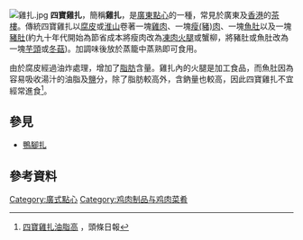 [[File:雞扎.jpg|thumb]]
'''四寶雞扎'''，簡稱'''雞扎'''，是[[廣東|廣東]][[點心|點心]]的一種，常見於廣東及[[香港|香港]]的[[茶樓|茶樓]]。傳統四寶雞扎以[[腐皮|腐皮]]或[[淮山|淮山]]卷著一塊[[雞肉|雞肉]]、一塊[[瘦(豬)肉|瘦(豬)肉]]、一塊[[魚肚|魚肚]]以及一塊[[豬肚|豬肚]](約九十年代開始為節省成本將瘦肉改為[[凍肉火腿|凍肉火腿]]或蟹柳，將豬肚或魚肚改為一塊[[芋頭|芋頭]]或[[冬菇|冬菇]])。加調味後放於蒸籠中蒸熟即可食用。

由於腐皮經過油炸處理，增加了[[脂肪|脂肪]]含量。雞扎內的火腿是加工食品，而魚肚因為容易吸收湯汁的油脂及[[盐_(化学)|鹽]]分，除了脂肪較高外，含鈉量也較高，因此四寶雞扎不宜經常進食<ref>[http://hd.stheadline.com/beauty/beauty_content.asp?contid=128940&srctype=g 四寶雞扎油脂高] {{Wayback|url=http://hd.stheadline.com/beauty/beauty_content.asp?contid=128940&srctype=g |date=20160309205512 }}，頭條日報</ref>。

== 參見 ==
* [[鴨腳扎|鴨腳扎]]

== 參考資料 ==
{{reflist}}

{{Food-and-drink-stub}}
[[Category:廣式點心|Category:廣式點心]]
[[Category:鸡肉制品与鸡肉菜肴|Category:鸡肉制品与鸡肉菜肴]]